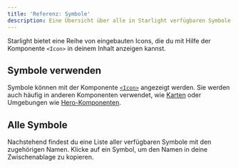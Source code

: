 ```yaml
---
title: 'Referenz: Symbole'
description: Eine Übersicht über alle in Starlight verfügbaren Symbole.
---
```


Starlight bietet eine Reihe von eingebauten Icons, die du mit Hilfe der Komponente `<Icon>` in deinem Inhalt anzeigen kannst.

## Symbole verwenden

Symbole können mit der Komponente [`<Icon>`](/de/components/icons/) angezeigt werden.
Sie werden auch häufig in anderen Komponenten verwendet, wie [Karten](/de/components/cards/) oder Umgebungen wie [Hero-Komponenten](/de/reference/frontmatter/#hero).

## Alle Symbole

Nachstehend findest du eine Liste aller verfügbaren Symbole mit den zugehörigen Namen. Klicke auf ein Symbol, um den Namen in deine Zwischenablage zu kopieren.


<IconsList />
